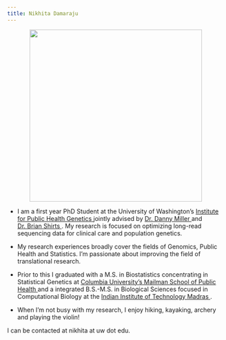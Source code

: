 ```yaml
---
title: Nikhita Damaraju
---
```

<link rel="stylesheet" href="styles.css" type="text/css">
<link rel="stylesheet" href="academicons-1.9.4/css/academicons.min.css"/>

<p style="text-align:center;"><img src = "images/nikhita-damaraju.jpg" height="400"></p>

* I am a first year PhD Student at the University of Washington’s <a href = "https://iphg.biostat.washington.edu/"> Institute for Public Health Genetics </a> jointly advised by <a href = "https://dlmp.uw.edu/faculty/miller"> Dr. Danny Miller </a> and <a href = "https://dlmp.uw.edu/faculty/shirts"> Dr. Brian Shirts </a>. My research is focused on optimizing long-read sequencing data for clinical care and population genetics.

* My research experiences broadly cover the fields of Genomics, Public Health and Statistics. I'm passionate about improving the field of translational research. 

* Prior to this I graduated with a M.S. in Biostatistics concentrating in Statistical Genetics at <a href = "https://www.publichealth.columbia.edu/"> Columbia University's Mailman School of Public Health </a> and a integrated B.S.-M.S. in Biological Sciences focused in Computational Biology at the <a href = "https://www.iitm.ac.in/"> Indian Institute of Technology Madras </a>.

* When I'm not busy with my research, I enjoy hiking, kayaking, archery and playing the violin!

I can be contacted at nikhita at uw dot edu.